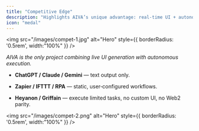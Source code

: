 ```yaml
---
title: "Competitive Edge"
description: "Highlights AIVA’s unique advantage: real-time UI + autonomous execution, unlike other tools."
icon: "medal"
---
```


<img
  src="/images/compet-1.jpg"
  alt="Hero"
  style={{ borderRadius: '0.5rem', width:"100%" }}
/>

*AIVA is the only project combining live UI generation with autonomous execution.*

* **ChatGPT / Claude / Gemini** — text output only.

* **Zapier / IFTTT / RPA** — static, user‑configured workflows.

* **Heyanon / Griffain** — execute limited tasks, no custom UI, no Web2 parity.

<img
  src="/images/compet-2.png"
  alt="Hero"
  style={{ borderRadius: '0.5rem', width:"100%" }}
/>
